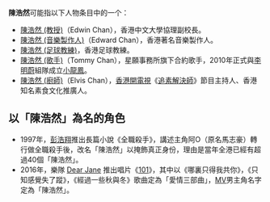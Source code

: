 '''陳浩然'''可能指以下人物条目中的一个：
*[[陳浩然_(教授)|陳浩然 (教授)]]（Edwin Chan），香港中文大學協理副校長。
*[[陳浩然_(音樂製作人)|陳浩然 (音樂製作人)]]（Edward Chan），香港著名音樂製作人。
*[[陳浩然_(足球教練)|陳浩然 (足球教練)]]，香港足球教練。
*[[陳浩然_(歌手)|陳浩然 (歌手)]]（Tommy Chan），星願事務所旗下合約歌手，2010年正式與[[李明蔚|李明蔚]]組隊成立[[小龍鳳|小龍鳳]]。
*[[陳浩然_(廚師)|陳浩然 (廚師)]]（Elvis Chan），[[香港開電視|香港開電視]]《[[追素解決師|追素解決師]]》節目主持人、香港知名素食文化推廣人。

== 以「陳浩然」為名的角色 ==
* 1997年，[[彭浩翔|彭浩翔]]推出長篇小說《全職殺手》，講述主角阿O（原名馬志豪）轉行做全職殺手後，改名「陳浩然」以掩飾真正身份，理由是當年全港已經有超過40個「陳浩然」。
* 2016年，樂隊 [[Dear_Jane|Dear Jane]] 推出唱片《[[101_(專輯)|101]]》，其中以《哪裏只得我共你》，《只知感覺失了蹤》，《經過一些秋與冬》歌曲定為「愛情三部曲」，[[MV|MV]]男主角名字定為「陳浩然」。

{{disambig|Cat=三字陈姓人名消歧义|hao}}
